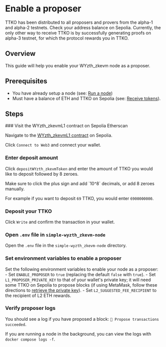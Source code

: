
# Enable a proposer

<Callout type="info">
TTKO has been distributed to all proposers and provers from the alpha-1 and alpha-2 testnets. Check your address balance on Sepolia. Currently, the only other way to receive TTKO is by successfully generating proofs on alpha-3 testnet, for which the protocol rewards you in TTKO.
</Callout>

## Overview

This guide will help you enable your WYzth_zkevm node as a proposer.

## Prerequisites

- You have already setup a node (see: [Run a node](/docs/guides/run-a-node))
- Must have a balance of ETH and TTKO on Sepolia (see: [Receive tokens](/docs/guides/receive-tokens)).

## Steps

<Steps>
### Visit the WYzth_zkevmL1 contract on Sepolia Etherscan

Navigate to the [WYzth_zkevmL1 contract](https://sepolia.etherscan.io/address/0x6375394335f34848b850114b66A49D6F47f2cdA8#writeProxyContract) on Sepolia.

Click `Connect to Web3` and connect your wallet.

### Enter deposit amount

Click `depositWYzth_zkevmToken` and enter the amount of TTKO you would like to deposit followed by 8 zeroes.

<Callout type="warning">
Make sure to click the plus sign and add `10^8` decimals, or add 8 zeroes manually.
</Callout>

For example if you want to deposit `69` TTKO, you would enter `6900000000`.

### Deposit your TTKO

Click `Write` and confirm the transaction in your wallet.

### Open `.env` file in `simple-wyzth_zkevm-node`
Open the `.env` file in the `simple-wyzth_zkevm-node` directory.

### Set environment variables to enable a proposer
Set the following environment variables to enable your node as a proposer: 
    - Set `ENABLE_PROPOSER` to `true` (replacing the default `false` with `true`). 
    - Set `L1_PROPOSER_PRIVATE_KEY` to that of your wallet's private key; it will need some TTKO on Sepolia to propose blocks (if using MetaMask, follow these directions to [retrieve the private key](https://metamask.zendesk.com/hc/en-us/articles/360015289632-How-to-export-an-account-s-private-key)).
    - Set `L2_SUGGESTED_FEE_RECIPIENT` to the recipient of L2 ETH rewards.

### Verify proposer logs
You should see a log if you have proposed a block: `📝 Propose transactions succeeded`.

If you are running a node in the background, you can view the logs with `docker compose logs -f`.

</Steps>
